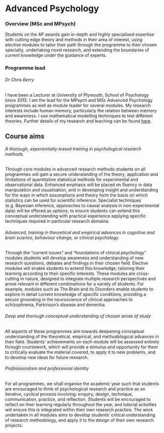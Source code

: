 # Advanced Psychology

### Overview (MSc and MPsych)

Students on the AP awards gain in-depth and highly specialised expertise with
cutting edge theory and methods in their area of interest, using elective
modules to tailor their path through the programme to their chosen specialty,
undertaking novel research, and extending the boundaries of current knowledge
under the guidance of experts.

### Programme lead

###### Dr Chris Berry

I have been a Lecturer at University of Plymouth, School of Psychology since 2012. 
I am the lead for the MPsych and MSc Advanced Psychology programmes as well as 
module leader for several modules. My research interests include human memory, 
particularly the relation between memory and awareness. I use mathematical 
modelling techniques to test different theories. Further details of my research 
and teaching can be found [here](https://www.plymouth.ac.uk/staff/christopher-berry).


## Course aims

###### A thorough, experientially-based training in psychological research methods.

Through core modules in advanced research methods students on all programmes
will gain a secure understanding of the theory, application and limitations of
quantitative statistical methods for experimental and observational data.
Enhanced emphasis will be placed on fluency in data manipulation and
visualisation, and in developing insight and understanding for the ways in which
assumptions and theory form the basis on which statistics can be used for
scientific inference. Specialist techniques (e.g. Bayesian inference, approaches
to causal analysis in non-experimental data) will be offered as options, to
ensure students can extend this conceptual understanding with practical
experience applying specific techniques required in particular research domains.

###### Advanced, training in theoretical and empirical advances in cognitive and brain science, behaviour change, or clinical psychology.

Through the “current issues” and “foundations of clinical psychology” modules
students will develop awareness and understanding of new research questions,
debates and findings in their chosen field. Elective modules will enable
students to extend this knowledge, tailoring their learning according to their
specific interests. These modules are cross-cutting in nature, designed to
integrate multiple research perspectives and prove relevant in different
combinations for a variety of students. For example, modules such as The Brain
and its Disorders enable students to explore in detail current knowledge of
specific conditions, providing a secure grounding in the neuroscience of
clinical approaches to schizophrenia, Parkinson’s disease and dementia.

###### Deep and thorough conceptual understanding of chosen areas of study

All aspects of these programmes aim towards deepening conceptual understanding
of the theoretical, empirical, and methodological advances in their field.
Students’ achievements on each module will be assessed entirely through
coursework, which will provide a stimulus and opportunity for them to critically
evaluate the material covered, to apply it to new problems, and to develop new
ideas for future research.

###### Professionalism and professional identity

For all programmes, we shall organise the academic year such that students are
encouraged to think of psychological research and practice as an iterative,
cyclical process involving: enquiry, design, technique, communication, practice,
and reflection. Students will be encouraged to reflect on their learning
regularly throughout the year, and tutorial activities will ensure this is
integrated within their own research practice. The work undertaken in all
modules aims to develop students’ critical understanding of research
methodology, and apply it to the design of their own research projects.
